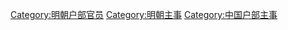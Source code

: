 [[Category:明朝户部官员|Category:明朝户部官员]]
[[Category:明朝主事|Category:明朝主事]]
[[Category:中国户部主事|Category:中国户部主事]]